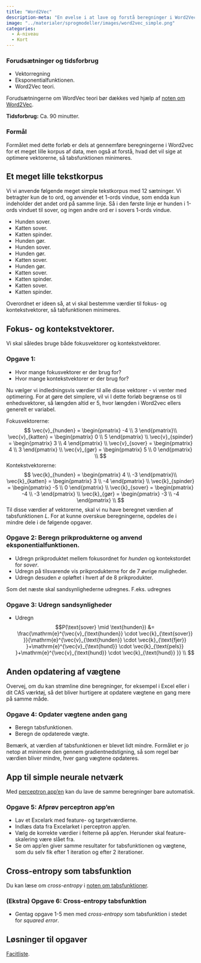 ```yaml
---
title: "Word2Vec"
description-meta: "En øvelse i at lave og forstå beregninger i Word2Vec."
image: "../materialer/sprogmodeller/images/word2vec_simple.png"
categories:
  - A-niveau
  - Kort
---
```


::: {.callout-caution collapse="true" appearance="minimal"}
### Forudsætninger og tidsforbrug

+ Vektorregning
+ Eksponentialfunktionen.
+ Word2Vec teori.

Forudsætningerne om WordVec teori bør dækkes ved hjælp af [noten om Word2Vec](../materialer/sprogmodeller/word2vec.qmd){target="_blank"}.

**Tidsforbrug:** Ca. 90 minutter.

:::

::: {.purpose}

### Formål

Formålet med dette forløb er dels at gennemføre beregningerne i Word2vec for et meget lille korpus af data, men også at forstå, hvad det vil sige at optimere vektorerne, så tabsfunktionen minimeres.

:::

## Et meget lille tekstkorpus

Vi vi anvende følgende meget simple tekstkorpus med 12 sætninger. Vi betragter kun de to ord, og anvender et 1-ords vindue, som endda kun indeholder det andet ord på samme linje. Så i den første linje er hunden i 1-ords vinduet til sover, og ingen andre ord er i sovers 1-ords vindue.

 - Hunden sover.
 - Katten sover.
 - Katten spinder.
 - Hunden gør.
 - Hunden sover.
 - Hunden gør.
 - Katten sover.
 - Hunden gør.
 - Katten sover.
 - Katten spinder.
 - Katten sover.
 - Katten spinder.

Overordnet er ideen så, at vi skal bestemme værdier til fokus- og kontekstvektorer, så tabfunktionen minimeres.

## Fokus- og kontekstvektorer.

Vi skal således bruge både fokusvektorer og kontekstvektorer.

::: {.callout-note collapse="false" appearance="minimal"}
### Opgave 1: 

 - Hvor mange fokusvektorer er der brug for? 
 - Hvor mange kontekstvektorer er der brug for?

:::

Nu vælger vi indledningsvis værdier til alle disse vektorer - vi venter med optimering.
For at gøre det simplere, vil vi I dette forløb begrænse os til enhedsvektorer, så længden altid er 5, hvor længden i Word2vec ellers generelt er variabel.

Fokusvektorerne:
$$
\vec{v}_{hunden} = \begin{pmatrix} -4 \\ 3 \end{pmatrix}\\
\vec{v}_{katten} = \begin{pmatrix} 0 \\ 5 \end{pmatrix} \\
\vec{v}_{spinder} = \begin{pmatrix} 3 \\ 4 \end{pmatrix} \\
\vec{v}_{sover} = \begin{pmatrix} 4 \\ 3 \end{pmatrix} \\
\vec{v}_{gør} = \begin{pmatrix} 5 \\ 0 \end{pmatrix} \\
$$
Kontekstvektorerne:
$$
\vec{k}_{hunden} = \begin{pmatrix} 4 \\ -3 \end{pmatrix}\\
\vec{k}_{katten} = \begin{pmatrix} 3 \\ -4 \end{pmatrix} \\
\vec{k}_{spinder} = \begin{pmatrix} -5 \\ 0 \end{pmatrix} \\
\vec{k}_{sover} = \begin{pmatrix} -4 \\ -3 \end{pmatrix} \\
\vec{k}_{gør} = \begin{pmatrix} -3 \\ -4 \end{pmatrix} \\
$$
Til disse værdier af vektorerne, skal vi nu have beregnet værdien af tabsfunktionen $L$. 
For at kunne overskue beregningerne, opdeles de i mindre dele i de følgende opgaver.


::: {.callout-note collapse="false" appearance="minimal"}
### Opgave 2: Beregn prikprodukterne og anvend eksponentialfunktionen.
 - Udregn prikproduktet mellem fokusordnet for $hunden$ og kontekstordet for $sover$.
 - Udregn på tilsvarende vis prikprodukterne for de 7 øvrige muligheder.
 - Udregn desuden $e$ opløftet i hvert af de 8 prikprodukter.
:::

Som det næste skal sandsynlighederne udregnes. F.eks. udregnes


::: {.callout-note collapse="false" appearance="minimal"}
### Opgave 3: Udregn sandsynligheder

- Udregn $$P(\text{sover} \mid \text{hunden}) &= \frac{\mathrm{e}^{\vec{v}_{\text{hunden}} \cdot \vec{k}_{\text{sover}} }}{\mathrm{e}^{\vec{v}_{\text{hunden}} \cdot \vec{k}_{\text{fjer}} }+\mathrm{e}^{\vec{v}_{\text{hund}} \cdot \vec{k}_{\text{pels}} }+\mathrm{e}^{\vec{v}_{\text{hund}} \cdot \vec{k}_{\text{hund}} }} \\ $$

:::


## Anden opdatering af vægtene
Overvej, om du kan strømline dine beregninger, for eksempel i Excel eller i dit CAS værktøj, så det bliver hurtigere at opdatere vægtene en gang mere på samme måde.

::: {.callout-note collapse="false" appearance="minimal"}
### Opgave 4: Opdater vægtene anden gang

* Beregn tabsfunktionen.
* Beregn de opdaterede vægte.

:::

Bemærk, at værdien af tabsfunktionen er blevet lidt mindre. Formålet er jo netop at minimere den gennem gradientnedstigning, så som regel bør værdien bliver mindre, hver gang vægtene opdateres.


## App til simple neurale netværk
Med [perceptron app'en](../apps/perceptron_app.qmd){target="_blank"} kan du lave de samme beregninger bare automatisk.

::: {.callout-note collapse="false" appearance="minimal"}
### Opgave 5: Afprøv perceptron app'en

* Lav et Excelark med feature- og targetværdierne.
* Indlæs data fra Excelarket i perceptron app'en.
* Vælg de korrekte værdier i felterne på app'en. Herunder skal feature-skalering være slået fra.
* Se om app'en giver samme resultater for tabsfunktionen og vægtene, som du selv fik efter 1 iteration og efter 2 iterationer.

:::

## Cross-entropy som tabsfunktion
Du kan læse om *cross-entropy* i [noten om tabsfunktioner](../materialer/tabsfunktioner/tabsfunktioner.qmd#cross-entropy){target="_blank"}.

::: {.callout-note collapse="false" appearance="minimal"}
### (Ekstra) Opgave 6: Cross-entropy tabsfunktion 
* Gentag opgave 1-5 men med *cross-entropy* som tabsfunktion i stedet for *squared error*.

:::


## Løsninger til opgaver
[Facitliste](Opdatering_af_vægte_i_en_kunstig_neuron_løsninger.qmd){target="_blank"}.

